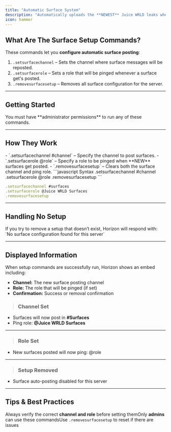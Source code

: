 ---
title: "Automatic Surface System"
description: "Automatically uploads the **NEWEST** Juice WRLD leaks when they surface & configure which channels to post surfaces to & which role gets pinged."
icon: hammer
---

## What Are The Surface Setup Commands?

These commands let you **configure automatic surface posting**:

1. `.setsurfacechannel` – Sets the channel where surface messages will be reposted.  
2. `.setsurfacerole` – Sets a role that will be pinged whenever a surface get's posted.  
3. `.removesurfacesetup` – Removes all surface configuration for the server.

---

## Getting Started

<Steps>
    <Step title="Ensure Permissions">
        <Danger>
            You must have **administrator permissions** to run any of these commands.
        </Danger>
    </Step>
</Steps>

---

## How They Work

<Info>
- `.setsurfacechannel #channel` – Specify the channel to post surfaces.  
- `.setsurfacerole @role` – Specify a role to be pinged when **NEW** surfaces get posted.  
- `.removesurfacesetup` – Clears both the surface channel and ping role.
</Info>

<CodeGroup>
```javascript Syntax
.setsurfacechannel #channel
.setsurfacerole @role
.removesurfacesetup
```

```javascript Example
.setsurfacechannel #surfaces
.setsurfacerole @Juice WRLD Surfaces
.removesurfacesetup
```
</CodeGroup>

---

## Handling No Setup

<Warning title="No Surface Configuration">
If you try to remove a setup that doesn’t exist, Horizon will respond with:  
`No surface configuration found for this server`
</Warning>

---

## Displayed Information

When setup commands are successfully run, Horizon shows an embed including:

- **Channel:** The new surface posting channel  
- **Role:** The role that will be pinged (if set)  
- **Confirmation:** Success or removal confirmation
<Info title="Example Embed">

> ### **Channel Set**
- Surfaces will now post in **#Surfaces**  
- Ping role: **@Juice WRLD Surfaces**  

---
> ### **Role Set**
- New surfaces posted will now ping: @role

---
> ### **Setup Removed**
- Surface auto-posting disabled for this server
</Info>

---

## Tips & Best Practices
<Tip>Always verify the correct **channel and role** before setting them</Tip><Danger>Only **admins** can use these commands</Danger><Warning>Use `.removesurfacesetup` to reset if there are issues</Warning>